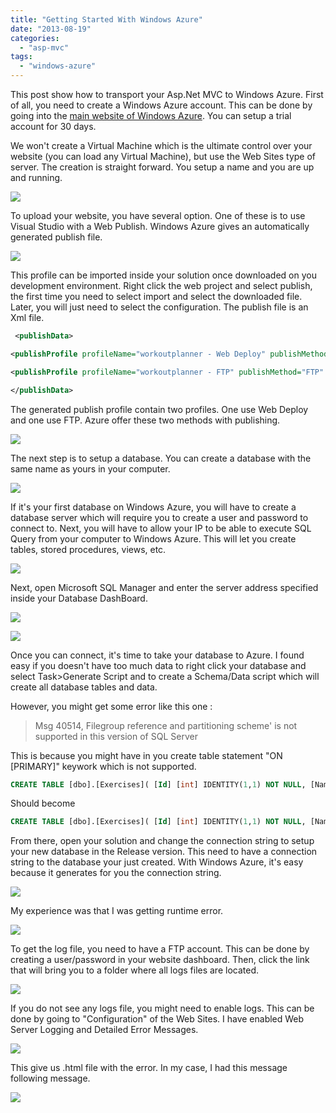 ```yaml
---
title: "Getting Started With Windows Azure"
date: "2013-08-19"
categories: 
  - "asp-mvc"
tags: 
  - "windows-azure"
---
```


This post show how to transport your Asp.Net MVC to Windows Azure. First of all, you need to create a Windows Azure account. This can be done by going into the [main website of Windows Azure](http://www.windowsazure.com). You can setup a trial account for 30 days.

We won't create a Virtual Machine which is the ultimate control over your website (you can load any Virtual Machine), but use the Web Sites type of server. The creation is straight forward. You setup a name and you are up and running.

![](images/windowsAzureWebSitesPortal-400x121.png)

To upload your website, you have several option. One of these is to use Visual Studio with a Web Publish. Windows Azure gives an automatically generated publish file.

![](images/DownloadPublishProfileWindowsAzure-400x261.png)

This profile can be imported inside your solution once downloaded on you development environment. Right click the web project and select publish, the first time you need to select import and select the downloaded file. Later, you will just need to select the configuration. The publish file is an Xml file.


```xml
 <publishData>

<publishProfile profileName="workoutplanner - Web Deploy" publishMethod="MSDeploy" publishUrl="waws-prod-blu-003.publish.azurewebsites.windows.net:443" msdeploySite="workoutplanner" userName="$workoutplanner" userPWD="XXX" destinationAppUrl="http://workoutplanner.azurewebsites.net" SQLServerDBConnectionString="" mySQLDBConnectionString="" hostingProviderForumLink="" controlPanelLink="http://windows.azure.com"><databases/></publishProfile>

<publishProfile profileName="workoutplanner - FTP" publishMethod="FTP" publishUrl="ftp://waws-prod-blu-003.ftp.azurewebsites.windows.net/site/wwwroot" ftpPassiveMode="True" userName="workoutplanner\\$workoutplanner" userPWD="XXX" destinationAppUrl="http://workoutplanner.azurewebsites.net" SQLServerDBConnectionString="" mySQLDBConnectionString="" hostingProviderForumLink="" controlPanelLink="http://windows.azure.com"><databases/></publishProfile>

</publishData> 
```


The generated publish profile contain two profiles. One use Web Deploy and one use FTP. Azure offer these two methods with publishing.

![](images/DownloadPublishProfileWindowsAzure1-400x261.png)

The next step is to setup a database. You can create a database with the same name as yours in your computer.

![](images/DatabaseCreationWindowsAzure-400x322.png)

If it's your first database on Windows Azure, you will have to create a database server which will require you to create a user and password to connect to. Next, you will have to allow your IP to be able to execute SQL Query from your computer to Windows Azure. This will let you create tables, stored procedures, views, etc.

![](images/IpWindowsAzure-400x237.png)

Next, open Microsoft SQL Manager and enter the server address specified inside your Database DashBoard.

![](images/AzureDatabaseServerAddress-400x118.png)

![](images/SqlServerManagerWithAzure-400x306.png)

Once you can connect, it's time to take your database to Azure. I found easy if you doesn't have too much data to right click your database and select Task>Generate Script and to create a Schema/Data script which will create all database tables and data.

However, you might get some error like this one :

> Msg 40514, Filegroup reference and partitioning scheme' is not supported in this version of SQL Server

This is because you might have in you create table statement "ON [PRIMARY]" keywork which is not supported.

```sql
CREATE TABLE [dbo].[Exercises]( [Id] [int] IDENTITY(1,1) NOT NULL, [Name\_French] [nvarchar](max) NULL, [Name\_English] [nvarchar](max) NULL, [Muscle\_Id] [int] NULL, CONSTRAINT [PK\_dbo.Exercises] PRIMARY KEY CLUSTERED ( [Id] ASC )WITH (PAD\_INDEX = OFF, STATISTICS\_NORECOMPUTE = OFF, IGNORE\_DUP\_KEY = OFF, ALLOW\_ROW\_LOCKS = ON, ALLOW\_PAGE\_LOCKS = ON) ON [PRIMARY] ) ON [PRIMARY] TEXTIMAGE\_ON [PRIMARY] 
```


Should become

```sql
CREATE TABLE [dbo].[Exercises]( [Id] [int] IDENTITY(1,1) NOT NULL, [Name\_French] [nvarchar](max) NULL, [Name\_English] [nvarchar](max) NULL, [Muscle\_Id] [int] NULL, CONSTRAINT [PK\_dbo.Exercises] PRIMARY KEY CLUSTERED ( [Id] ASC ) ) 
```


From there, open your solution and change the connection string to setup your new database in the Release version. This need to have a connection string to the database your just created. With Windows Azure, it's easy because it generates for you the connection string.

![](images/ConnectionStringWindowsAzureDatabase-400x386.png)

My experience was that I was getting runtime error.

![](images/ServerErrorWindowsAzure-400x71.png)

To get the log file, you need to have a FTP account. This can be done by creating a user/password in your website dashboard. Then, click the link that will bring you to a folder where all logs files are located.

![](images/FtpDiagnosticLogsWindowsAzure-291x400.png)

If you do not see any logs file, you might need to enable logs. This can be done by going to "Configuration" of the Web Sites. I have enabled Web Server Logging and Detailed Error Messages.

![](images/SiteDiagnosticWindowsAzure-273x400.png)

This give us .html file with the error. In my case, I had this message following message.

![](images/HttpError500WindowsAzure-400x150.png)
